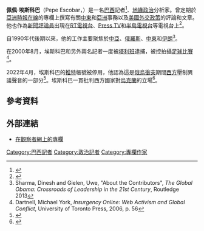 {{Infobox person
| 姓名 = 佩佩·埃斯科巴
| 圖像 = Pepe Escobar on RT America 20120104.jpg
| 圖像說明 = 
| 原文名 = Pepe Escobar
| 出生日期 = {{birth year and age|1954}}
| 出生地點 = 
| 國籍 = 
| 職業 = [[記者|記者]]
}}
'''佩佩·埃斯科巴'''（Pepe Escobar，{{bd|1954年||}}）是一名[[巴西|巴西]]記者<ref>{{Cite web|title=Pepe Escobar: "Bolsonaro é um paspalho útil com tempo de vida determinado"|url=https://www.brasil247.com/brasil/pepe-escobar-bolsonaro-e-um-paspalho-util-com-tempo-de-vida-determinado|accessdate=2021-01-30|date=2021-01-29|last=Sobreira|first=Leonardo|work=Brasil 247|language=pt-br|archive-date=2021-02-08|archive-url=https://web.archive.org/web/20210208075422/https://www.brasil247.com/brasil/pepe-escobar-bolsonaro-e-um-paspalho-util-com-tempo-de-vida-determinado}}</ref>、[[地緣政治|地緣政治]]分析家。曾定期於[[亞洲時報在線|亞洲時報在線]]的專欄上撰寫有關[[中東|中東]]和[[亞洲|亞洲]]事務以及[[美国外交|美國外交政策]]的評論和文章。他也作為[[新聞評論員|新聞評論員]]出現在[[RT電視台|RT電視台]]、[[Press_TV|Press TV]]和[[半島電視台|半島電視台]]等電視台上<ref>{{cite news|title=Pepe Escobar on the U.S. Economic War Against Iran|url=https://www.foreignpolicyjournal.com/2013/02/19/pepe-escobar-on-the-u-s-economic-war-against-iran/|accessdate=2021-01-30|publisher=Foreign Policy Journal|date=2013-02-19|archive-date=2020-10-21|archive-url=https://web.archive.org/web/20201021222824/https://www.foreignpolicyjournal.com/2013/02/19/pepe-escobar-on-the-u-s-economic-war-against-iran/}}</ref>。

自1990年代後期以來，他的工作主要聚焦於[[中亞|中亞]]、[[俄羅斯|俄羅斯]]、[[中東|中東]]和[[伊朗|伊朗]]<ref>Sharma, Dinesh and Gielen, Uwe, "About the Contributors", ''The Global Obama: Crossroads of Leadership in the 21st Century'', Routledge 2013</ref>。

在2000年8月，埃斯科巴和另外兩名記者一度被[[塔利班|塔利班]]逮捕，被控拍攝[[足球比賽|足球比賽]]<ref>Dartnell, Michael York, ''Insurgency Online: Web Activism and Global Conflict'', University of Toronto Press, 2006, p. 56</ref>。

2022年4月，埃斯科巴的[[推特|推特]]帳號被停用，他認為這是[[2022年俄羅斯入侵烏克蘭|俄烏衝突]]期間[[西方世界|西方]]壓制異議聲音的一部分<ref>{{Cite web|title=West silencing dissenting voices to control narrative on Ukraine war|url=https://www.presstv.ir/Detail/2022/04/14/680320/Russia-conflict-Ukraine-dissenting-voices-|access-date=2022-04-18|date=2022-04-14|work=PressTV|language=En|archive-date=2022-05-09|archive-url=https://web.archive.org/web/20220509160018/https://www.presstv.ir/Detail/2022/04/14/680320/Russia-conflict-Ukraine-dissenting-voices-}}</ref>。埃斯科巴一貫批判西方國家對[[烏克蘭|烏克蘭]]的立場<ref>{{Cite web|title=Twitter, gazeteci Pepe Escobar'ın hesabını engelledi|url=https://tr.sputniknews.com/20220414/twitter-gazeteci-pepe-escobarin-hesabini-engelledi-1055550016.html|access-date=2022-04-18|date=2022-04-14|work=Sputnik Türkiye|language=tr|archive-date=2022-05-23|archive-url=https://web.archive.org/web/20220523172334/https://tr.sputniknews.com/20220414/twitter-gazeteci-pepe-escobarin-hesabini-engelledi-1055550016.html}}</ref>。

== 參考資料 ==
{{Reflist|2}}

== 外部連結 ==

* [https://www.guancha.cn/PepeEscobar 在觀察者網上的專欄] {{Wayback|url=https://www.guancha.cn/PepeEscobar |date=20200620191336 }}

{{Authority control}}
{{DEFAULTSORT:Escobar, Pepe}}
[[Category:巴西記者|Category:巴西記者]]
[[Category:政治記者|Category:政治記者]]
[[Category:專欄作家|Category:專欄作家]]